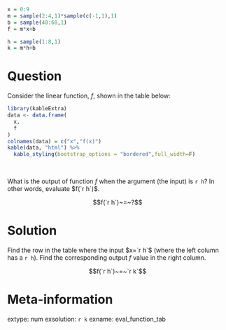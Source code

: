 ```r
x = 0:9
m = sample(2:4,1)*sample(c(-1,1),1)
b = sample(40:60,1)
f = m*x+b

h = sample(1:8,1)
k = m*h+b

```

Question
========

Consider the linear function, $f$, shown in the table below:

```r
library(kableExtra)
data <- data.frame(
  x,
  f
)
colnames(data) = c("x","f(x)")
kable(data, "html") %>%
  kable_styling(bootstrap_options = "bordered",full_width=F)
```
\

What is the output of function $f$ when the argument (the input) is `r h`? In other words, evaluate $f(`r h`)$.

$$f(`r h`)~=~?$$


Solution
========

Find the row in the table where the input $x=`r h`$ (where the left column has a `r h`). Find the corresponding output $f$ value in the right column.

$$f(`r h`)~=~`r k`$$



Meta-information
============
extype: num
exsolution: `r k`
exname: eval_function_tab